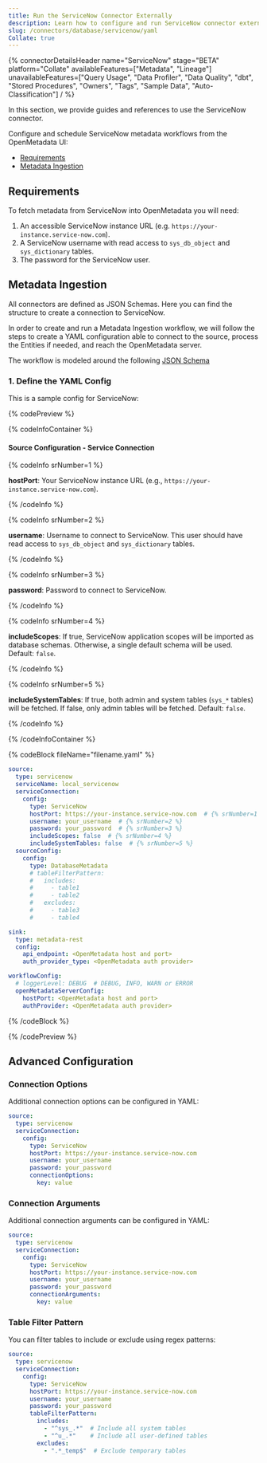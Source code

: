 ```yaml
---
title: Run the ServiceNow Connector Externally
description: Learn how to configure and run ServiceNow connector externally with YAML. Set up metadata ingestion workflows, requirements, and advanced options.
slug: /connectors/database/servicenow/yaml
Collate: true
---
```







{% connectorDetailsHeader
name="ServiceNow"
stage="BETA"
platform="Collate"
availableFeatures=["Metadata", "Lineage"]
unavailableFeatures=["Query Usage", "Data Profiler", "Data Quality", "dbt", "Stored Procedures", "Owners", "Tags", "Sample Data", "Auto-Classification"]
/ %}

In this section, we provide guides and references to use the ServiceNow connector.

Configure and schedule ServiceNow metadata workflows from the OpenMetadata UI:

- [Requirements](#requirements)
- [Metadata Ingestion](#metadata-ingestion)

<ExternalIngestionDeployment />

## Requirements

To fetch metadata from ServiceNow into OpenMetadata you will need:

1. An accessible ServiceNow instance URL (e.g. `https://your-instance.service-now.com`).
2. A ServiceNow username with read access to `sys_db_object` and `sys_dictionary` tables.
3. The password for the ServiceNow user.

## Metadata Ingestion

All connectors are defined as JSON Schemas. Here you can find the structure to create a connection to ServiceNow.

In order to create and run a Metadata Ingestion workflow, we will follow the steps to create a YAML configuration able to connect to the source, process the Entities if needed, and reach the OpenMetadata server.

The workflow is modeled around the following [JSON Schema](https://github.com/open-metadata/OpenMetadata/blob/main/openmetadata-spec/src/main/resources/json/schema/entity/services/connections/database/serviceNowConnection.json)

### 1. Define the YAML Config

This is a sample config for ServiceNow:

{% codePreview %}

{% codeInfoContainer %}

#### Source Configuration - Service Connection

{% codeInfo srNumber=1 %}

**hostPort**: Your ServiceNow instance URL (e.g., `https://your-instance.service-now.com`).

{% /codeInfo %}

{% codeInfo srNumber=2 %}

**username**: Username to connect to ServiceNow. This user should have read access to `sys_db_object` and `sys_dictionary` tables.

{% /codeInfo %}

{% codeInfo srNumber=3 %}

**password**: Password to connect to ServiceNow.

{% /codeInfo %}

{% codeInfo srNumber=4 %}

**includeScopes**: If true, ServiceNow application scopes will be imported as database schemas. Otherwise, a single default schema will be used. Default: `false`.

{% /codeInfo %}

{% codeInfo srNumber=5 %}

**includeSystemTables**: If true, both admin and system tables (`sys_*` tables) will be fetched. If false, only admin tables will be fetched. Default: `false`.

{% /codeInfo %}

<SourceConfigDef />

<IngestionSinkDef />

<WorkflowConfigDef />

{% /codeInfoContainer %}

{% codeBlock fileName="filename.yaml" %}

```yaml {% isCodeBlock=true %}
source:
  type: servicenow
  serviceName: local_servicenow
  serviceConnection:
    config:
      type: ServiceNow
      hostPort: https://your-instance.service-now.com  # {% srNumber=1 %}
      username: your_username  # {% srNumber=2 %}
      password: your_password  # {% srNumber=3 %}
      includeScopes: false  # {% srNumber=4 %}
      includeSystemTables: false  # {% srNumber=5 %}
  sourceConfig:
    config:
      type: DatabaseMetadata
      # tableFilterPattern:
      #   includes:
      #     - table1
      #     - table2
      #   excludes:
      #     - table3
      #     - table4

sink:
  type: metadata-rest
  config:
    api_endpoint: <OpenMetadata host and port>
    auth_provider_type: <OpenMetadata auth provider>

workflowConfig:
  # loggerLevel: DEBUG  # DEBUG, INFO, WARN or ERROR
  openMetadataServerConfig:
    hostPort: <OpenMetadata host and port>
    authProvider: <OpenMetadata auth provider>
```

{% /codeBlock %}

{% /codePreview %}

<WorkflowConfig />

<IngestionCli />

## Advanced Configuration

### Connection Options

Additional connection options can be configured in YAML:

```yaml
source:
  type: servicenow
  serviceConnection:
    config:
      type: ServiceNow
      hostPort: https://your-instance.service-now.com
      username: your_username
      password: your_password
      connectionOptions:
        key: value
```

### Connection Arguments

Additional connection arguments can be configured in YAML:

```yaml
source:
  type: servicenow
  serviceConnection:
    config:
      type: ServiceNow
      hostPort: https://your-instance.service-now.com
      username: your_username
      password: your_password
      connectionArguments:
        key: value
```

### Table Filter Pattern

You can filter tables to include or exclude using regex patterns:

```yaml
source:
  type: servicenow
  serviceConnection:
    config:
      type: ServiceNow
      hostPort: https://your-instance.service-now.com
      username: your_username
      password: your_password
      tableFilterPattern:
        includes:
          - "^sys_.*"  # Include all system tables
          - "^u_.*"    # Include all user-defined tables
        excludes:
          - ".*_temp$"  # Exclude temporary tables
```